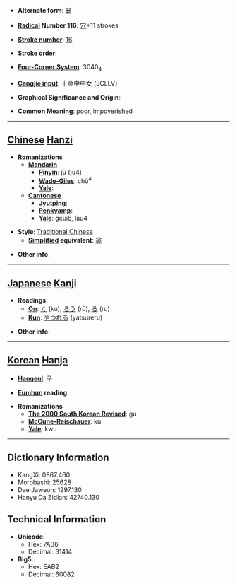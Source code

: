 * '''Alternate form''': [[窭]]

* '''[[Wiktionary:Chinese radical index| Radical]] Number 116''': [[Wiktionary:Chinese radical index 穴|穴]]+11 strokes

* '''[[Wiktionary:Chinese total strokes index|Stroke number]]''': [[Wiktionary:Chinese total strokes index 16|16]]

* '''Stroke order''': 

* '''[[Wiktionary:Chinese four corner index|Four-Corner System]]''': 3040<sub>4</sub>

* '''[[Wiktionary:Chinese Cangjie index|Cangjie input]]''': 十金中中女 (JCLLV)

* '''Graphical Significance and Origin''': 

* '''Common Meaning''': poor, impoverished

----

== [[Chinese]] [[Hanzi]] ==

* '''Romanizations'''
** '''[[Mandarin]]'''
*** '''[[Pinyin]]''': jù (ju4)
*** '''[[Wade-Giles]]''': chü<sup>4</sup>
*** '''[[Yale]]''': 
** '''[[Cantonese]]'''
*** '''[[Jyutping]]''':
*** '''[[Penkyamp]]''': 
*** '''[[Yale]]''': geui6, lau4

* '''Style''': [[Traditional Chinese]] 
** '''[[Simplified Chinese|Simplified]] equivalent''': [[窭]]

* '''Other info''': 

----

== [[Japanese]] [[Kanji]] ==

* '''Readings'''
** '''[[On]]''': [[く]] (ku), [[ろう]] (rō), [[る]] (ru)
** '''[[Kun]]''': [[やつれる]] (yatsureru)

* '''Other info''':  

----

== [[Korean]] [[Hanja]] ==

* '''[[Hangeul]]''': 구

* '''[[Eumhun]] reading''': 

* '''Romanizations'''
** '''[[The 2000 South Korean Revised Romanization|The 2000 South Korean Revised]]''': gu
** '''[[McCune-Reischauer]]''': ku
** '''[[Yale]]''': kwu

----

== Dictionary Information ==

* KangXi: 0867.460
* Morobashi: 25628
* Dae Jaweon: 1297.130
* Hanyu Da Zidian: 42740.130

== Technical Information ==

* '''Unicode''':
** Hex: 7AB6
** Decimal: 31414
* '''Big5''':
** Hex: EAB2
** Decimal: 60082